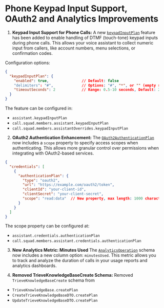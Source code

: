 # Phone Keypad Input Support, OAuth2 and Analytics Improvements

1. **Keypad Input Support for Phone Calls:** A new [`keypadInputPlan`](https://api.vapi.ai/api#:~:text=KeypadInputPlan) feature has been added to enable handling of DTMF (touch-tone) keypad inputs during phone calls. This allows your voice assistant to collect numeric input from callers, like account numbers, menu selections, or confirmation codes.

Configuration options:
```json
{
  "keypadInputPlan": {
    "enabled": true,               // Default: false
    "delimiters": "#",             // Options: "#", "*", or "" (empty string)
    "timeoutSeconds": 2            // Range: 0.5-10 seconds, Default: 2
  }
}
```

The feature can be configured in:
- `assistant.keypadInputPlan`
- `call.squad.members.assistant.keypadInputPlan`
- `call.squad.members.assistantOverrides.keypadInputPlan`

2. **OAuth2 Authentication Enhancement:** The [`OAuth2AuthenticationPlan`](https://api.vapi.ai/api#:~:text=OAuth2AuthenticationPlan) now includes a `scope` property to specify access scopes when authenticating. This allows more granular control over permissions when integrating with OAuth2-based services.

```json
{
  "credentials": [
    {
      "authenticationPlan": {
        "type": "oauth2",
        "url": "https://example.com/oauth2/token",
        "clientId": "your-client-id",
        "clientSecret": "your-client-secret",
        "scope": "read:data"  // New property, max length: 1000 characters
      }
    }
  ]
}
```

The scope property can be configured at:
- `assistant.credentials.authenticationPlan`
- `call.squad.members.assistant.credentials.authenticationPlan`

3. **New Analytics Metric: Minutes Used** The [`AnalyticsOperation`](https://api.vapi.ai/api#:~:text=AnalyticsOperation) schema now includes a new column option: `minutesUsed`. This metric allows you to track and analyze the duration of calls in your usage reports and analytics dashboards.


4. **Removed TrieveKnowledgeBaseCreate Schema:** Removed `TrieveKnowledgeBaseCreate` schema from
- `TrieveKnowledgeBase.createPlan`
- `CreateTrieveKnowledgeBaseDTO.createPlan`
- `UpdateTrieveKnowledgeBaseDTO.createPlan`
